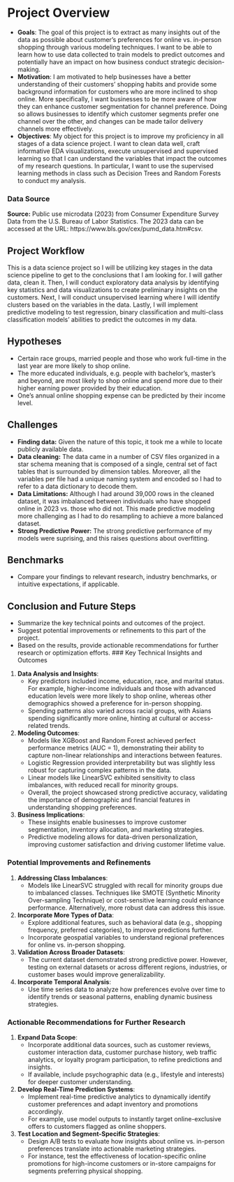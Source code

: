 # Project Overview

- **Goals**: The goal of this project is to extract as many insights out of the data as possible about customer's preferences for online vs. in-person shopping through various modeling techniques. I want to be able to learn how to use data collected to train models to predict outcomes and potentially have an impact on how business conduct strategic decision-making. 
- **Motivation**: I am motivated to help businesses have a better understanding of their customers' shopping habits and provide some background information for customers who are more inclined to shop online. More specifically, I want businesses to be more aware of how they can enhance customer segmentation for channel preference. Doing so allows businesses to identify which customer segments prefer one channel over the other, and changes can be made tailor delivery channels more effectively.
- **Objectives**: My object for this project is to improve my proficiency in all stages of a data science project. I want to clean data well, craft informative EDA visualizations, execute unsupervised and supervised learning so that I can understand the variables that impact the outcomes of my research questions. In particular, I want to use the supervised learning methods in class such as Decision Trees and Random Forests to conduct my analysis.


### Data Source
**Source:** Public use microdata (2023) from Consumer Expenditure Survey Data from the U.S. Bureau of Labor Statistics. 
The 2023 data can be accessed at the URL: https://www.bls.gov/cex/pumd_data.htm#csv.  


## Project Workflow
This is a data science project so I will be utilizing key stages in the data science pipeline to get to the conclusions that I am looking for. I will gather data, clean it. Then, I will conduct exploratory data analysis by identifying key statistics and data visualizations to create preliminary insights on the customers. Next, I will conduct unsupervised learning where I will identify clusters based on the  variables in the data. Lastly, I will implement predictive modeling to test regression, binary classification and multi-class classification models' abilities to predict the outcomes in my data. 

## Hypotheses

- Certain race groups, married people and those who work full-time in the last year are more likely to shop online.
- The more educated individuals, e.g. people with bachelor's, master's and beyond, are most likely to shop online and spend more due to their higher earning power provided by their education.
- One's annual online shopping expense can be predicted by their income level. 

## Challenges

- **Finding data:** Given the nature of this topic, it took me a while to locate publicly available data.
- **Data cleaning:** The data came in a number of CSV files organized in a star schema meaning that is composed of a single, central set of fact tables that is surrounded by dimension tables. Moreover, all the variables per file had a unique naming system and encoded so I had to refer to a data dictionary to decode them.
- **Data Limitations:** Although I had around 39,000 rows in the cleaned dataset, it was imbalanced between individuals who have shopped online in 2023 vs. those who did not. This made predictive modeling more challenging as I had to do resampling to achieve a more balanced dataset. 
- **Strong Predictive Power:** The strong predictive performance of my models were suprising, and this raises questions about overfitting.

## Benchmarks

- Compare your findings to relevant research, industry benchmarks, or intuitive expectations, if applicable.

## Conclusion and Future Steps

- Summarize the key technical points and outcomes of the project.
- Suggest potential improvements or refinements to this part of the project.
- Based on the results, provide actionable recommendations for further research or optimization efforts.
### Key Technical Insights and Outcomes

1. **Data Analysis and Insights**:  
   - Key predictors included income, education, race, and marital status. For example, higher-income individuals and those with advanced education levels were more likely to shop online, whereas other demographics showed a preference for in-person shopping.  
   - Spending patterns also varied across racial groups, with Asians spending significantly more online, hinting at cultural or access-related trends.  

2. **Modeling Outcomes**:  
   - Models like XGBoost and Random Forest achieved perfect performance metrics (AUC = 1), demonstrating their ability to capture non-linear relationships and interactions between features.  
   - Logistic Regression provided interpretability but was slightly less robust for capturing complex patterns in the data.  
   - Linear models like LinearSVC exhibited sensitivity to class imbalances, with reduced recall for minority groups.  
   - Overall, the project showcased strong predictive accuracy, validating the importance of demographic and financial features in understanding shopping preferences.

3. **Business Implications**:  
   - These insights enable businesses to improve customer segmentation, inventory allocation, and marketing strategies.  
   - Predictive modeling allows for data-driven personalization, improving customer satisfaction and driving customer lifetime value.

### Potential Improvements and Refinements

1. **Addressing Class Imbalances**:  
   - Models like LinearSVC struggled with recall for minority groups due to imbalanced classes. Techniques like SMOTE (Synthetic Minority Over-sampling Technique) or cost-sensitive learning could enhance performance. Alternatively, more robust data can address this issue.

2. **Incorporate More Types of Data**:  
   - Explore additional features, such as behavioral data (e.g., shopping frequency, preferred categories), to improve predictions further.  
   - Incorporate geospatial variables to understand regional preferences for online vs. in-person shopping.

3. **Validation Across Broader Datasets**:  
   - The current dataset demonstrated strong predictive power. However, testing on external datasets or across different regions, industries, or customer bases would improve generalizability.  

4. **Incorporate Temporal Analysis**:  
   - Use time series data to analyze how preferences evolve over time to identify trends or seasonal patterns, enabling dynamic business strategies.


### Actionable Recommendations for Further Research 

1. **Expand Data Scope**:  
   - Incorporate additional data sources, such as customer reviews, customer interaction data, customer purchase history, web traffic analytics, or loyalty program participation, to refine predictions and insights.  
   - If available, include psychographic data (e.g., lifestyle and interests) for deeper customer understanding.

2. **Develop Real-Time Prediction Systems**:  
   - Implement real-time predictive analytics to dynamically identify customer preferences and adapt inventory and promotions accordingly.  
   - For example, use model outputs to instantly target online-exclusive offers to customers flagged as online shoppers.

3. **Test Location and Segment-Specific Strategies**:  
   - Design A/B tests to evaluate how insights about online vs. in-person preferences translate into actionable marketing strategies.  
   - For instance, test the effectiveness of location-specific online promotions for high-income customers or in-store campaigns for segments preferring physical shopping.

